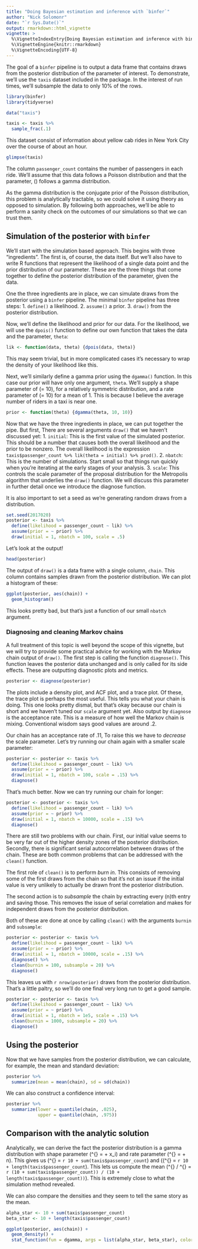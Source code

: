 ```yaml
---
title: "Doing Bayesian estimation and inference with `binfer`"
author: "Nick Solomonr"
date: "`r Sys.Date()`"
output: rmarkdown::html_vignette
vignette: >
  %\VignetteIndexEntry{Doing Bayesian estimation and inference with binfer}
  %\VignetteEngine{knitr::rmarkdown}
  %\VignetteEncoding{UTF-8}
---
```


The goal of a `binfer` pipeline is to output a data frame that contains draws from the posterior distribution of the parameter of interest. To demonstrate, we'll use the `taxis` dataset included in the package. In the interest of run times, we'll subsample the data to only 10% of the rows.

```r
library(binfer)
library(tidyverse)

data("taxis")

taxis <- taxis %>% 
  sample_frac(.1)
```

This dataset consist of information about yellow cab rides in New York City over the course of about an hour.

```r
glimpse(taxis)
```

The column `passenger_count` contains the number of passengers in each ride. We'll assume that this data follows a Poisson distribution and that the parameter, \(\lambda\) follows a gamma distribution.

As the gamma distribution is the conjugate prior of the Poisson distribution, this problem is analytically tractable, so we could solve it using theory as opposed to simulation. By following both approaches, we'll be able to perform a sanity check on the outcomes of our simulations so that we can trust them.

## Simulation of the posterior with `binfer`

We'll start with the simulation based approach. This begins with three "ingredients". The first is, of course, the data itself. But we'll also have to write R functions that represent the likelihood of a single data point and the prior distribution of our parameter. These are the three things that come together to define the posterior distribution of the parameter, given the data.

One the three ingredients are in place, we can simulate draws from the posterior using a `binfer` pipeline. The minimal `binfer` pipeline has three steps:
1. `define()` a likelihood.
2. `assume()` a prior.
3. `draw()` from the posterior distribution.

Now, we'll define the likelihood and prior for our data. For the likelihood, we will use the `dpois()` function to define our own function that takes the data and the parameter, `theta`:
```r
lik <- function(data, theta) {dpois(data, theta)}
```

This may seem trivial, but in more complicated cases it's necessary to wrap the density of your likelihood like this.

Next, we'll similarly define a gamma prior using the `dgamma()` function. In this case our prior will have only one argument, `theta`. We'll supply a shape parameter of \(\alpha = 10\), for a relatively symmetric distribution, and a rate parameter of \(\beta = 10\) for a mean of 1. This is because I believe the average number of riders in a taxi is near one.

```r
prior <- function(theta) {dgamma(theta, 10, 10)}
```

Now that we have the three ingredients in place, we can put together the pipe. But first, There are several arguments `draw()` that we haven't discussed yet:
1. `initial`: This is the first value of the simulated posterior. This should be a number that causes both the overall likelihood and the prior to be nonzero. The overall likelihood is the expression `taxis$passenger_count %>% lik(theta = initial) %>% prod()`.
2. `nbatch`: This is the number of simulations. Start small so that things run quickly when you're iterating at the early stages of your analysis.
3. `scale`: This controls the scale parameter of the proposal distribution for the Metropolis algorithm that underlies the `draw()` function. We will discuss this parameter in further detail once we introduce the diagnose function.

It is also important to set a seed as we're generating random draws from a distribution.

```r
set.seed(2017020)
posterior <- taxis %>% 
  define(likelihood = passenger_count ~ lik) %>% 
  assume(prior = ~ prior) %>% 
  draw(initial = 1, nbatch = 100, scale = .5)
```

Let's look at the output!

```r
head(posterior)
```

The output of `draw()` is a data frame with a single column, `chain`. This column contains samples
drawn from the posterior distribution. We can plot a histogram of these:

```r
ggplot(posterior, aes(chain)) +
  geom_histogram()
```

This looks pretty bad, but that's just a function of our small `nbatch` argument.

### Diagnosing and cleaning Markov chains

A full treatment of this topic is well beyond the scope of this vignette, but we will try to provide some practical advice for working with the Markov chain output of `draw()`. The first step is calling the function `diagnose()`. This function leaves the posterior data unchanged and is only called for its side effects. These are outputting diagnostic plots and metrics.

```r
posterior <- diagnose(posterior)
```

The plots include a density plot, and ACF plot, and a trace plot. Of these, the trace plot is perhaps the most useful. This tells you what your chain is doing. This one looks pretty dismal, but that's okay because our chain is short and we haven't tuned our `scale` argument yet. Also output by `diagnose` is the acceptance rate. This is a measure of how well the Markov chain is mixing. Conventional wisdom says good values are around .2.

Our chain has an acceptance rate of .11, To raise this we have to *decrease* the scale parameter.
Let's try running our chain again with a smaller scale parameter:

```r
posterior <- posterior <- taxis %>% 
  define(likelihood = passenger_count ~ lik) %>% 
  assume(prior = ~ prior) %>% 
  draw(initial = 1, nbatch = 100, scale = .15) %>% 
  diagnose()
```

That's much better. Now we can try running our chain for longer:

```r
posterior <- posterior <- taxis %>% 
  define(likelihood = passenger_count ~ lik) %>% 
  assume(prior = ~ prior) %>% 
  draw(initial = 1, nbatch = 10000, scale = .15) %>% 
  diagnose()
```

There are still two problems with our chain. First, our initial value seems to be very far out of the higher density zones of the posterior distribution. Secondly, there is significant serial autocorrelation between draws of the chain. These are both common problems that can be addressed with the `clean()` function.

The first role of `clean()` is to perform *burn in*. This consists of removing some of the first draws from the chain so that it's not an issue if the initial value is very unlikely to actually be drawn front the posterior distribution.

The second action is to *subsample* the chain by extracting every \(n\)th entry and saving those. This removes the issue of serial correlation and makes for independent draws from the posterior distribution.

Both of these are done at once by calling `clean()` with the arguments `burnin` and `subsample`:

```r
posterior <- posterior <- taxis %>% 
  define(likelihood = passenger_count ~ lik) %>% 
  assume(prior = ~ prior) %>% 
  draw(initial = 1, nbatch = 10000, scale = .15) %>% 
  diagnose() %>% 
  clean(burnin = 100, subsample = 20) %>% 
  diagnose()
```

This leaves us with `r nrow(posterior)` draws from the posterior distribution. That's a little paltry, so we'll do one final very long run to get a good sample.

```r
posterior <- posterior <- taxis %>% 
  define(likelihood = passenger_count ~ lik) %>% 
  assume(prior = ~ prior) %>% 
  draw(initial = 1, nbatch = 1e5, scale = .15) %>% 
  clean(burnin = 1000, subsample = 20) %>% 
  diagnose()
```


## Using the posterior

Now that we have samples from the posterior distribution, we can calculate, for example, the mean and standard deviation:

```r
posterior %>% 
  summarize(mean = mean(chain), sd = sd(chain))
```


We can also construct a confidence interval:

```r
posterior %>% 
  summarize(lower = quantile(chain, .025),
            upper = quantile(chain, .975))
```

## Comparison with the analytic solution

Analytically, we can derive the fact the posterior distribution is a gamma distribution with shape parameter \(\alpha^{\ast} = \alpha + \sum x_i\) and rate parameter \(\beta^{\ast} = \beta + n\). This gives us \(\alpha^{\ast} = `r 10 + sum(taxis$passenger_count`\) and \(\beta(^{\ast} = `r 10 + length(taxis$passenger_count`\).  This lets us compute the mean \(\alpha^{\ast} / \beta^{\ast} = `r (10 + sum(taxis$passenger_count)) / (10 + length(taxis$passenger_count))`\). This is extremely close to what the simulation method revealed.

We can also compare the densities and they seem to tell the same story as the mean.

```r
alpha_star <- 10 + sum(taxis$passenger_count)
beta_star <- 10 + length(taxis$passenger_count)

ggplot(posterior, aes(chain)) + 
  geom_density() +
  stat_function(fun = dgamma, args = list(alpha_star, beta_star), color = "red")

```

